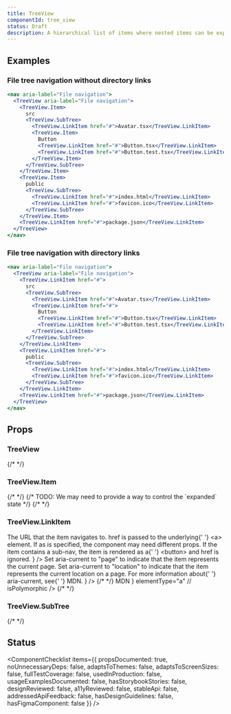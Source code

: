 ```yaml
---
title: TreeView
componentId: tree_view
status: Draft
description: A hierarchical list of items where nested items can be expanded and collapsed.
---
```


## Examples

### File tree navigation without directory links

```jsx
<nav aria-label="File navigation">
  <TreeView aria-label="File navigation">
    <TreeView.Item>
      src
      <TreeView.SubTree>
        <TreeView.LinkItem href="#">Avatar.tsx</TreeView.LinkItem>
        <TreeView.Item>
          Button
          <TreeView.LinkItem href="#">Button.tsx</TreeView.LinkItem>
          <TreeView.LinkItem href="#">Button.test.tsx</TreeView.LinkItem>
        </TreeView.Item>
      </TreeView.SubTree>
    </TreeView.Item>
    <TreeView.Item>
      public
      <TreeView.SubTree>
        <TreeView.LinkItem href="#">index.html</TreeView.LinkItem>
        <TreeView.LinkItem href="#">favicon.ico</TreeView.LinkItem>
      </TreeView.SubTree>
    </TreeView.Item>
    <TreeView.LinkItem href="#">package.json</TreeView.LinkItem>
  </TreeView>
</nav>
```

### File tree navigation with directory links

```jsx
<nav aria-label="File navigation">
  <TreeView aria-label="File navigation">
    <TreeView.LinkItem href="#">
      src
      <TreeView.SubTree>
        <TreeView.LinkItem href="#">Avatar.tsx</TreeView.LinkItem>
        <TreeView.LinkItem href="#">
          Button
          <TreeView.LinkItem href="#">Button.tsx</TreeView.LinkItem>
          <TreeView.LinkItem href="#">Button.test.tsx</TreeView.LinkItem>
        </TreeView.LinkItem>
      </TreeView.SubTree>
    </TreeView.LinkItem>
    <TreeView.LinkItem href="#">
      public
      <TreeView.SubTree>
        <TreeView.LinkItem href="#">index.html</TreeView.LinkItem>
        <TreeView.LinkItem href="#">favicon.ico</TreeView.LinkItem>
      </TreeView.SubTree>
    </TreeView.LinkItem>
    <TreeView.LinkItem href="#">package.json</TreeView.LinkItem>
  </TreeView>
</nav>
```

## Props

### TreeView

<PropsTable>
  <PropsTableRow name="children" type="React.ReactNode" />
  {/* <PropsTableSxRow /> */}
</PropsTable>

### TreeView.Item

<PropsTable>
  <PropsTableRow name="children" type="React.ReactNode" />
  {/* <PropsTableRow name="truncate" type="boolean" defaultValue="true" /> */}
  {/* TODO: We may need to provide a way to control the `expanded` state */}
  <PropsTableRow name="defaultExpanded" type="boolean" defaultValue="false" />
  <PropsTableRow name="onToggle" type="(isExpanded: boolean) => void" />
  {/* <PropsTableSxRow /> */}

</PropsTable>

### TreeView.LinkItem

<PropsTable>
  <PropsTableRow name="children" type="React.ReactNode" />
  <PropsTableRow
    name="href"
    type="string"
    description={
      <>
        The URL that the item navigates to. <InlineCode>href</InlineCode> is passed to the underlying{' '}
        <InlineCode>&lt;a&gt;</InlineCode> element. If <InlineCode>as</InlineCode> is specified, the component may need
        different props. If the item contains a sub-nav, the item is rendered as a{' '}
        <InlineCode>&lt;button&gt;</InlineCode> and <InlineCode>href</InlineCode> is ignored.
      </>
    }
  />
  <PropsTableRow
    name="aria-current"
    type={`| 'page'
| 'step'
| 'location'
| 'date'
| 'time'
| 'true'
| 'false'
| boolean`}
    defaultValue="false"
    description={
      <>
        Set <InlineCode>aria-current</InlineCode> to <InlineCode>"page"</InlineCode> to indicate that the item
        represents the current page. Set <InlineCode>aria-current</InlineCode> to <InlineCode>"location"</InlineCode> to
        indicate that the item represents the current location on a page. For more information about{' '}
        <InlineCode>aria-current</InlineCode>, see{' '}
        <Link href="https://developer.mozilla.org/en-US/docs/Web/Accessibility/ARIA/Attributes/aria-current">MDN</Link>.
      </>
    }
  />
  {/* <PropsTableRow name="truncate" type="boolean" defaultValue="true" /> */}
  <PropsTableRow name="defaultExpanded" type="boolean" defaultValue="false" />
  <PropsTableRow name="onToggle" type="(isExpanded: boolean) => void" />
  <PropsTablePassthroughPropsRow
    passthroughPropsLink={
      <Link href="https://developer.mozilla.org/en-US/docs/Web/HTML/Element/a#Attributes">MDN</Link>
    }
    elementType="a"
    // isPolymorphic
  />
  {/* <PropsTableSxRow /> */}
</PropsTable>

### TreeView.SubTree

<PropsTable>
  <PropsTableRow name="children" type="React.ReactNode" />
  {/* <PropsTableSxRow /> */}
</PropsTable>

<!-- TODO: Add leading and trailing visuals -->

<!-- ### TreeView.LeadingVisual

<PropsTable>
  <PropsTableRow
    name="children"
    type={`| React.ReactNode
| (props: {isExpanded: boolean}) => React.ReactNode`}
  />
  <PropsTableSxRow />
</PropsTable>

### TreeView.TrailingVisual

<PropsTable>
  <PropsTableRow
    name="children"
    type={`| React.ReactNode
| (props: {isExpanded: boolean}) => React.ReactNode`}
  />
  <PropsTableSxRow />
</PropsTable>

### TreeView.FolderIcon

<PropsTable>
  <PropsTableSxRow />
</PropsTable> -->

<!-- TODO: Add components to support async behavior (e.g. LoadingItem) -->

## Status

<ComponentChecklist
  items={{
    propsDocumented: true,
    noUnnecessaryDeps: false,
    adaptsToThemes: false,
    adaptsToScreenSizes: false,
    fullTestCoverage: false,
    usedInProduction: false,
    usageExamplesDocumented: false,
    hasStorybookStories: false,
    designReviewed: false,
    a11yReviewed: false,
    stableApi: false,
    addressedApiFeedback: false,
    hasDesignGuidelines: false,
    hasFigmaComponent: false
  }}
/>
